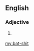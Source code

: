 ==English==

===Adjective===
{{head|en|adjective}}

# {{alternative spelling of|batshit|lang=en}} {{qualifier|in adjective sense “crazy”}}

[[my:bat-shit]]